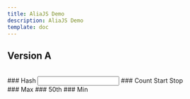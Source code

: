 ```yaml
---
title: AliaJS Demo
description: AliaJS Demo
template: doc
---
```


## Version A
<br/>
### Hash <span style="color:var(--sl-color-accent)"></span><input id="hash_input" type="text" />
### Count <span style="color:var(--sl-color-accent)" id="count_value"></span>
<LinkButton id="start" href="#">
  Start
</LinkButton>
<LinkButton id="stop" href="#">
  Stop
</LinkButton>
<br/>
### Max <span style="color:var(--sl-color-accent)" id="max_value"></span>
### 50th <span style="color:var(--sl-color-accent)" id="50th_value"></span>
### Min <span style="color:var(--sl-color-accent)" id="min_value"></span>

<script>{`
  window.intervalDelay = 250
  counter = 0;
  const delays = {
    all: [],
    min: Infinity,
    max: -Infinity,
  }
  document.getElementById('start').onclick = () => {
    clearInterval(window.interval)
    window.counter = 0
    window.interval = setInterval(async () => {
      counter = counter + 1
      var url = '/backend'
      if (window.location.hostname === 'localhost') {
        url = 'http://localhost:3000'
      }
      const prev = Date.now()
      const result = await fetch(url + '/demo-95d8e9f5?counter=' + window.counter + '&hash=' + document.getElementById('hash_input').value)
      const total = Date.now() - prev
      delays.all.push(total)
      delays.all.sort()
      document.getElementById('50th_value').innerText = delays.all[Math.floor(delays.all.length / 2)] + 'ms'
      if (total > delays.max) {
        delays.max = total
        document.getElementById('max_value').innerText = total + 'ms'
      }
      if (total < delays.min) {
        delays.min = total
        document.getElementById('min_value').innerText = total + 'ms'
      }
      document.getElementById('count_value').innerText = counter
    }, window.intervalDelay)
    document.getElementById('stop').onclick = () => {
      clearInterval(window.interval)
    }
  }
`}</script>

